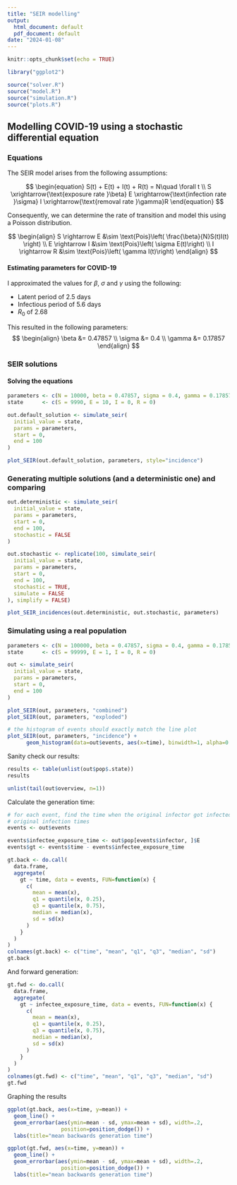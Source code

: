 ```yaml
---
title: "SEIR modelling"
output:
  html_document: default
  pdf_document: default
date: "2024-01-08"
---
```


```r
knitr::opts_chunk$set(echo = TRUE)

library("ggplot2")

source("solver.R")
source("model.R")
source("simulation.R")
source("plots.R")
```

## Modelling COVID-19 using a stochastic differential equation

### Equations

The SEIR model arises from the following assumptions:

$$
\begin{equation}
  S(t) + E(t) + I(t) + R(t) = N\quad  \forall t \\
  S \xrightarrow{\text{exposure rate }\beta} E \xrightarrow{\text{infection rate }\sigma} I \xrightarrow{\text{removal rate }\gamma}R
\end{equation}
$$

Consequently, we can determine the rate of transition and model this using a Poisson distribution.

$$
\begin{align}
  S \rightarrow E &\sim \text{Pois}\left( \frac{\beta}{N}S(t)I(t) \right) \\
  E \rightarrow I &\sim \text{Pois}\left( \sigma E(t)\right) \\
  I \rightarrow R &\sim \text{Pois}\left( \gamma I(t)\right)
\end{align}
$$

#### Estimating parameters for COVID-19

I approximated the values for $\beta$, $\sigma$ and $\gamma$ using the following:

-   Latent period of 2.5 days
-   Infectious period of 5.6 days
-   $R_0$ of 2.68

This resulted in the following parameters: $$
\begin{align}
\beta &= 0.47857 \\
\sigma &= 0.4 \\
\gamma &= 0.17857
\end{align}
$$

### SEIR solutions

#### Solving the equations

```r

parameters <- c(N = 10000, beta = 0.47857, sigma = 0.4, gamma = 0.17857)
state      <- c(S = 9990, E = 10, I = 0, R = 0)

out.default_solution <- simulate_seir(
  initial_value = state,
  params = parameters,
  start = 0,
  end = 100
)

plot_SEIR(out.default_solution, parameters, style="incidence")
```

### Generating multiple solutions (and a deterministic one) and comparing

```r
out.deterministic <- simulate_seir(
  initial_value = state,
  params = parameters,
  start = 0,
  end = 100,
  stochastic = FALSE
)

out.stochastic <- replicate(100, simulate_seir(
  initial_value = state,
  params = parameters,
  start = 0,
  end = 100,
  stochastic = TRUE,
  simulate = FALSE
), simplify = FALSE)

plot_SEIR_incidences(out.deterministic, out.stochastic, parameters)
```

### Simulating using a real population

```r
parameters <- c(N = 100000, beta = 0.47857, sigma = 0.4, gamma = 0.17857)
state      <- c(S = 99999, E = 1, I = 0, R = 0)

out <- simulate_seir(
  initial_value = state,
  params = parameters,
  start = 0,
  end = 100
)

plot_SEIR(out, parameters, "combined")
plot_SEIR(out, parameters, "exploded")

# the histogram of events should exactly match the line plot
plot_SEIR(out, parameters, "incidence") + 
      geom_histogram(data=out$events, aes(x=time), binwidth=1, alpha=0.5)
```

Sanity check our results:

```r
results <- table(unlist(out$pop$.state))
results

unlist(tail(out$overview, n=1))
```

Calculate the generation time:

```r
# for each event, find the time when the original infector got infected
# original infection times
events <- out$events

events$infectee_exposure_time <- out$pop[events$infector, ]$E
events$gt <- events$time - events$infectee_exposure_time
```

```r
gt.back <- do.call(
  data.frame,
  aggregate(
    gt ~ time, data = events, FUN=function(x) {
      c(
        mean = mean(x),
        q1 = quantile(x, 0.25),
        q3 = quantile(x, 0.75),
        median = median(x),
        sd = sd(x)
      )
    }
  )
)
colnames(gt.back) <- c("time", "mean", "q1", "q3", "median", "sd")
gt.back
```

And forward generation:

```r
gt.fwd <- do.call(
  data.frame,
  aggregate(
    gt ~ infectee_exposure_time, data = events, FUN=function(x) {
      c(
        mean = mean(x),
        q1 = quantile(x, 0.25),
        q3 = quantile(x, 0.75),
        median = median(x),
        sd = sd(x)
      )
    }
  )
)
colnames(gt.fwd) <- c("time", "mean", "q1", "q3", "median", "sd")
gt.fwd
```

Graphing the results

```r
ggplot(gt.back, aes(x=time, y=mean)) + 
  geom_line() + 
  geom_errorbar(aes(ymin=mean - sd, ymax=mean + sd), width=.2,
                 position=position_dodge()) +
  labs(title="mean backwards generation time")
```

```r
ggplot(gt.fwd, aes(x=time, y=mean)) + 
  geom_line() + 
  geom_errorbar(aes(ymin=mean - sd, ymax=mean + sd), width=.2,
                 position=position_dodge()) +
  labs(title="mean backwards generation time")
```
